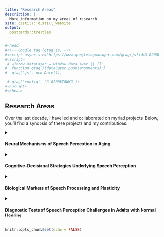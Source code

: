 ```yaml
---
title: "Research Areas"
description: |
  More information on my areas of research
site: distill::distill_website
output:
  postcards::trestles
---
```


```r
#<head>
#<!-- Google tag (gtag.js) -->
#<script async src="https://www.googletagmanager.com/gtag/js?id=G-0208BTGWKG"></script>
#<script>
 # window.dataLayer = window.dataLayer || [];
#  function gtag(){dataLayer.push(arguments);}
#  gtag('js', new Date());

 # gtag('config', 'G-0208BTGWKG');
#</script>
#</head>
```

## Research Areas

Over the last decade, I have led and collaborated on myriad projects. Below, you'll find a synopsis of these projects and my contributions.

<details>
    <summary><h4> Neural Mechanisms of Speech Perception in Aging </h4></summary>
    <p>Speech perception in noise becomes increasingly difficult with age. Even with normal hearing sensitivity, older adults can vary widely in speech perception performance. Often times speech perception difficulties become prominent in middle-age (~40-55 years) when hearing thresholds are still considered within clinically normal limits. A significant contribution of my research has focused on the individual differences underlying speech processing in middle-aged and older adults while considering contributions from audibility and cognition. I used a combination of neurophysiological, computational, and machine learning methods to examine how the neural mechanisms of speech perception change with age.

During my PhD studies, I was awarded a $145,000 fellowship from the National Institutes of Health to promote diversity in biomedical research to investigate speech perceptoin in noise in middle-aged adults. This line of work has resulted in several publications:

1. McHaney, J. R., Gnanateja, G. N., Smayda, K. E., Zinszer, B. D., & Chandrasekaran, B. (2021). Cortical Tracking of Speech in Delta Band Relates to Individual Differences in Speech in Noise Comprehension in Older Adults. *Ear and Hearing*, 42(2), 343-354.

2. Cancel, V. E.^, **McHaney, J. R.^**, Milne, V. Palmer, C., & Parthasarathy, A. (2023). A data-driven approach to identify a rapid screener for auditory processing disorder testing referrals in adults. *Scientific Reports*, 13, 13636. (^co-first authors).

3. Zink, M. E.^, Zhen, L.^, **McHaney, J. R.^**, Klara, J., Yurasits, K., Cancel, V., Flemm, O., Mitchell, C., Datta, J., Chandrasekaran, B., & Parthasarathy, A. (2024). Increased listening effort and cochlear neural degeneration underlie behavioral deficits in speech perception in noise in normal hearing middle-aged adults. *eLife*, 13:RP102823. (^co-first authors).

4. **McHaney, J. R.**, Hancock, K. E., Polley, D. B., & Parthasarathy, A. (accepted). Sensory representations and pupil-indexed listening effort provide complementary contributions to multi-talker speech intelligibility. *Scientific Reports.*

</p>
    </details>

<details>
    <summary><h4>Cognitive-Decisional Strategies Underlying Speech Perception</h4></summary>
    <p>With increasing age, difficulties in speech perception in noise are associated with increased activity in a compensatory network of frontal-motor regions involved in cognitive-decisional processes and reduced activity in core auditory sensory-perceptual network. In additions with increasing age, some adults tend to compensate for the noisy core auditory network activity by increasing the reliance on supportive visual or lexical-semantic contextual cues. Thus, when listening to speech stimuli in noise, younger adults rely on clear and stable (bottom-up) speech representations in auditory regions and older adults tend to leverage higher-level (top-down) compensatory mechanisms that require additional working memory and cognitive resources. While neuroimaging methodologies have the potential to identify compensatory network changes, these methods are not a scalable solution – they are difficult to deploy in audiology clinics and are cost prohibitive. This line of work aims to understand the sensory-cognitive deficits that drive speech perceptual challenges under different listening conditions in younger and middle-aged adults. The overarching goal is to develop behavioral-based assessments of underlying sensory-cognitive computational processes during speech perception in noise that can complement clinical audiology, inform rehabilitation approaches and counseling, and serve as biomarkers of targeted rehabilitation.
    
Associated References:

1. **McHaney, J. R.**, Roark, C. L., McGinley, M. J., & Chandrasekaran, B. (2024). Combining pupillometry and drift-diffusion models reveals auditory category learning dynamics. *bioRxiv* (in revision). doi: 10.1101/2024.04.16.589753

2. **McHaney, J. R.** (2023). *Sensory and Cognitive Factors Underlying Self-Perceived Listening Difficulties in Adults with Normal Hearing Thresholds* (Doctoral dissertation, University of Pittsburgh).

3. Roark, C. L., Paulon, G., Rebaudo, G., **McHaney, J. R.**, Sarkar, A., & Chandrasekaran, B. (2024). Individual differences in working memory impact the trajectory of non-native speech category learning. *PLOS ONE*, 19(6), e0297917.

4. Mukhopadhyay, M., **McHaney, J. R.**, Chandrasekaran, B., & Sarkar, A. (2024). Bayesian semiparametric longitudinal inverse-probit mixed models for category learning. *Psychometrika*, 1-25.
</p>
    </details>

<details>
    <summary><h4>Biological Markers of Speech Processing and Plasticity</h4></summary>
    <p>A significant challenge in speech perception is the process of categorizing speech sounds into discrete classes. Despite this challenge, speech categorization is rapid and automatic for native speech sounds. However, learning novel speech categories in adulthood is substantially more effortful and challenging. The aim of this line of work is two-fold: 1) examine the neural mechanisms underlying novel speech sound categorization and 2) examine interventions for enhancing plasticity to novel speech categories in adulthood.

Associated References:

1. **McHaney, J. R.**, Tessmer, R., Roark, C. L., & Chandrasekaran, B. (2021). Working memory relates to individual differences in speech category learning: Insights from computational modeling and pupillometry. *Brain and Language*, 222, 105010. 

2. Llanos, F., **McHaney, J. R.**, Schuerman, W. L., Yi, H. G., Leonard, M. K., & Chandrasekaran, B. (2020). Non-invasive peripheral nerve stimulation selectively enhances speech category learning in adults. *npj Science of Learning*, 5(1), 1-11.

3. **McHaney, J. R.**, Schuerman, W. L., Leonard, M. K., & Chandrasekaran, B. (2023). Transcutaneous vagus nerve stimulation modulates pupillary responses during non-native speech category learning. *Journal of Speech, Language, and Hearing Research*, 66(10), 3825-3843.

4. **McHaney, J. R.**, Roark, C. L., McGinley, M. J., & Chandrasekaran, B. (2024). Combining pupillometry and drift-diffusion models reveals auditory category learning dynamics. *bioRxiv* (in revision). doi: 10.1101/2024.04.16.589753.

</p>
    </details>
    
<details>
    <summary><h4>Diagnostic Tests of Speech Perception Challenges in Adults with Normal Hearing</h4></summary>
    <p>Hearing loss is a significant issue impacting 1.5 billion people worldwide. However, traditional diagnostic methods like the audiogram often miss a critical subset of the population, ~10% of adults, who experience difficulties in understanding speech despite having normal hearing on the gold standard audiogram. This line of work aims to address the unmet need by developing new, non-invasive diagnostic tools that can detect the sources of speech perception difficulties in adults with normal hearing.
    
Associated References:

1.	Cancel, V. E.^, **McHaney, J. R.^**, Milne, V. Palmer, C., & Parthasarathy, A. (2023). A data-driven approach to identify a rapid screener for auditory processing disorder testing referrals in adults. Scientific Reports, 13, 13636. (^co-first authors).
2.	Zink, M. E.^, Zhen, L.^, **McHaney, J. R.^**, Klara, J., Yurasits, K., Cancel, V., Flemm, O., Mitchell, C., Datta, J., Chandrasekaran, B., & Parthasarathy, A. (2024). Increased listening effort and cochlear neural degeneration underlie behavioral deficits in speech perception in noise in normal hearing middle-aged adults. *eLife*, 13:RP102823. (^co-first authors)
3.	Guo, Z.^, **McHaney, J. R.^**, Parthasarathy, A., & Chandrasekaran, B. (2024). Reduced neural distinctiveness of speech representations in the middle-aged brain. *bioRxiv* (in review). doi: 10.1101/2024.08.28.609778. (^co-first authors).
4.	**McHaney, J. R.** (2023). *Sensory and Cognitive Factors Underlying Self-Perceived Listening Difficulties in Adults with Normal Hearing Thresholds* (Doctoral dissertation, University of Pittsburgh).

    
</p>
    </details>



```r
knitr::opts_chunk$set(echo = FALSE)
```

